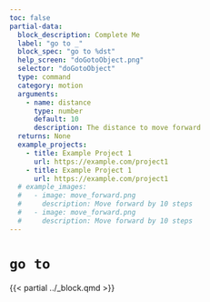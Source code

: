 ```yaml
---
toc: false
partial-data:
  block_description: Complete Me
  label: "go to _"
  block_spec: "go to %dst"
  help_screen: "doGotoObject.png"
  selector: "doGotoObject"
  type: command
  category: motion
  arguments:
    - name: distance
      type: number
      default: 10
      description: The distance to move forward
  returns: None
  example_projects:
    - title: Example Project 1
      url: https://example.com/project1
    - title: Example Project 1
      url: https://example.com/project1
  # example_images:
  #   - image: move_forward.png
  #     description: Move forward by 10 steps
  #   - image: move_forward.png
  #     description: Move forward by 10 steps
---
```


# `go to` { .unnumbered }

{{< partial ../_block.qmd >}}
